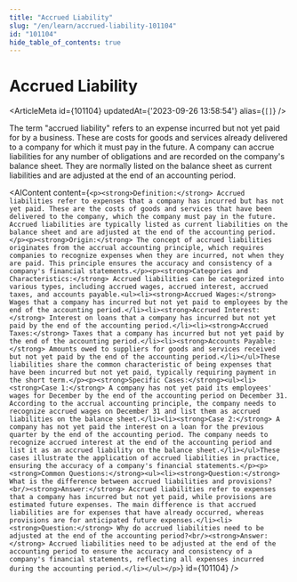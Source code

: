 ```yaml
---
title: "Accrued Liability"
slug: "/en/learn/accrued-liability-101104"
id: "101104"
hide_table_of_contents: true
---
```



# Accrued Liability

<ArticleMeta id={101104} updatedAt={'2023-09-26 13:58:54'} alias={`[]`} />
<div className='border-solid border-b border-t-0 my-4 border-[var(--ifm-color-gray-300)]' />

The term "accrued liability" refers to an expense incurred but not yet paid for by a business. These are costs for goods and services already delivered to a company for which it must pay in the future. A company can accrue liabilities for any number of obligations and are recorded on the company's balance sheet. They are normally listed on the balance sheet as current liabilities and are adjusted at the end of an accounting period.

<AIContent content={`<p><strong>Definition:</strong> Accrued liabilities refer to expenses that a company has incurred but has not yet paid. These are the costs of goods and services that have been delivered to the company, which the company must pay in the future. Accrued liabilities are typically listed as current liabilities on the balance sheet and are adjusted at the end of the accounting period.</p><p><strong>Origin:</strong> The concept of accrued liabilities originates from the accrual accounting principle, which requires companies to recognize expenses when they are incurred, not when they are paid. This principle ensures the accuracy and consistency of a company's financial statements.</p><p><strong>Categories and Characteristics:</strong> Accrued liabilities can be categorized into various types, including accrued wages, accrued interest, accrued taxes, and accounts payable.<ul><li><strong>Accrued Wages:</strong> Wages that a company has incurred but not yet paid to employees by the end of the accounting period.</li><li><strong>Accrued Interest:</strong> Interest on loans that a company has incurred but not yet paid by the end of the accounting period.</li><li><strong>Accrued Taxes:</strong> Taxes that a company has incurred but not yet paid by the end of the accounting period.</li><li><strong>Accounts Payable:</strong> Amounts owed to suppliers for goods and services received but not yet paid by the end of the accounting period.</li></ul>These liabilities share the common characteristic of being expenses that have been incurred but not yet paid, typically requiring payment in the short term.</p><p><strong>Specific Cases:</strong><ul><li><strong>Case 1:</strong> A company has not yet paid its employees' wages for December by the end of the accounting period on December 31. According to the accrual accounting principle, the company needs to recognize accrued wages on December 31 and list them as accrued liabilities on the balance sheet.</li><li><strong>Case 2:</strong> A company has not yet paid the interest on a loan for the previous quarter by the end of the accounting period. The company needs to recognize accrued interest at the end of the accounting period and list it as an accrued liability on the balance sheet.</li></ul>These cases illustrate the application of accrued liabilities in practice, ensuring the accuracy of a company's financial statements.</p><p><strong>Common Questions:</strong><ul><li><strong>Question:</strong> What is the difference between accrued liabilities and provisions?<br/><strong>Answer:</strong> Accrued liabilities refer to expenses that a company has incurred but not yet paid, while provisions are estimated future expenses. The main difference is that accrued liabilities are for expenses that have already occurred, whereas provisions are for anticipated future expenses.</li><li><strong>Question:</strong> Why do accrued liabilities need to be adjusted at the end of the accounting period?<br/><strong>Answer:</strong> Accrued liabilities need to be adjusted at the end of the accounting period to ensure the accuracy and consistency of a company's financial statements, reflecting all expenses incurred during the accounting period.</li></ul></p>`} id={101104} />
